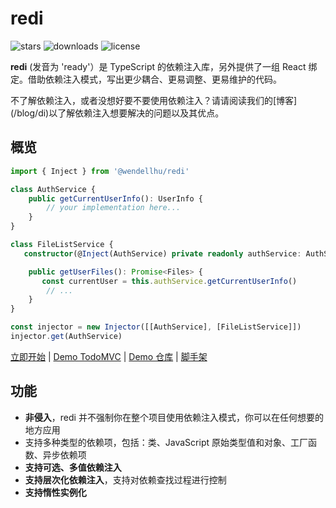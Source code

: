 
# redi

<p className="flex h-6">
  <img
    alt="stars"
    src="https://badgen.net/github/stars/wendellhu95/redi"
    className="inline-block mr-2"
  />
  <img
    alt="downloads"
    src="https://badgen.net/npm/dt/@wendellhu/redi"
    className="inline-block mr-2"
  />
  <img
    alt="license"
    src="https://badgen.net/github/license/wendellhu95/redi"
    className="inline-block mr-2"
  />
</p>


**redi** (发音为 'ready'）是 TypeScript 的依赖注入库，另外提供了一组 React 绑定。借助依赖注入模式，写出更少耦合、更易调整、更易维护的代码。

<Callout>
  不了解依赖注入，或者没想好要不要使用依赖注入？请请阅读我们的[博客](/blog/di)以了解依赖注入想要解决的问题以及其优点。
</Callout>

## 概览

```typescript 
import { Inject } from '@wendellhu/redi'

class AuthService {
    public getCurrentUserInfo(): UserInfo {
        // your implementation here...
    }
}

class FileListService {
   constructor(@Inject(AuthService) private readonly authService: AuthService) {}

    public getUserFiles(): Promise<Files> {
       const currentUser = this.authService.getCurrentUserInfo()
        // ...
    }
}

const injector = new Injector([[AuthService], [FileListService]])
injector.get(AuthService)
```

[立即开始](/docs/introduction) | [Demo TodoMVC](https://wendellhu95.github.io/redi-todomvc/) | [Demo 仓库](https://github.com/wendellhu95/redi-todomvc) | [脚手架](https://github.com/wendellhu95/redi-starter)

## 功能

- **非侵入**，redi 并不强制你在整个项目使用依赖注入模式，你可以在任何想要的地方应用
- 支持多种类型的依赖项，包括：类、JavaScript 原始类型值和对象、工厂函数、异步依赖项
- **支持可选、多值依赖注入**
- **支持层次化依赖注入**，支持对依赖查找过程进行控制
- **支持惰性实例化**
